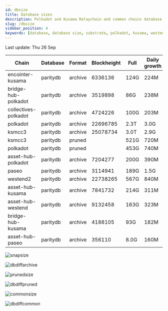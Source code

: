 ```yaml
---
id: dbsize
title: Database sizes
description: Polkadot and Kusama Relaychain and common chains database sizes
slug: /dbsize
sidebar_position: 4
keywords: [database, database size, substrate, polkadot, kusama, westend]
---
```



Last update: Thu 26 Sep

| Chain    | Database   | Format | Blockheight | Full         | Daily growth |
| ------------------------| ----------- | -------- | ------- | ---------- | ----- | 
| encointer-kusama | paritydb | archive | 6336136 | 124G | 224M |
| bridge-hub-polkadot | paritydb | archive | 3519898 | 86G | 238M |
| collectives-polkadot | paritydb | archive | 4724226 | 100G | 203M |
| polkadot | paritydb | archive | 22696785 | 2.3T | 3.0G |
| ksmcc3 | paritydb | archive | 25078734 | 3.0T | 2.9G |
| ksmcc3 | paritydb | pruned |  | 521G | 720M |
| polkadot | paritydb | pruned |  | 453G | 740M |
| asset-hub-polkadot | paritydb | archive | 7204277 | 200G | 390M |
| paseo | paritydb | archive | 3114941 | 189G | 1.5G |
| westend2 | paritydb | archive | 22738265 | 567G | 840M |
| asset-hub-kusama | paritydb | archive | 7841732 | 214G | 311M |
| asset-hub-westend | paritydb | archive | 9132458 | 163G | 323M |
| bridge-hub-kusama | paritydb | archive | 4188105 | 93G | 182M |
| asset-hub-paseo | paritydb | archive | 356110 | 8.0G | 160M |

![snapsize](/img/archivesize.png)

![dbdiffarchive](/img/dbdiffrelay.png)

![prunedsize](/img/prunedsize.png)

![dbdiffpruned](/img/dbdiffpruned.png)

![commonsize](/img/commonsize.png)

![dbdiffcommon](/img/dbdiffcommon.png)
